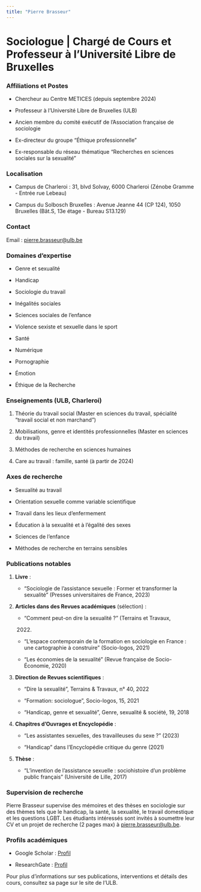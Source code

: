 ```yaml
---
title: "Pierre Brasseur"
---
```


# Sociologue \| Chargé de Cours et Professeur à l'Université Libre de Bruxelles

### Affiliations et Postes

-   Chercheur au Centre METICES (depuis septembre 2024)

-   Professeur à l'Université Libre de Bruxelles (ULB)

-   Ancien membre du comité exécutif de l'Association française de
    sociologie

-   Ex-directeur du groupe "Éthique professionnelle"

-   Ex-responsable du réseau thématique "Recherches en sciences sociales
    sur la sexualité"

### Localisation

-   Campus de Charleroi : 31, blvd Solvay, 6000 Charleroi (Zénobe
    Gramme - Entrée rue Lebeau)

-   Campus du Solbosch Bruxelles : Avenue Jeanne 44 (CP 124), 1050
    Bruxelles (Bât.S, 13e étage - Bureau S13.129)

### Contact

Email : [pierre.brasseur\@ulb.be](mailto:pierre.brasseur@ulb.be)

### Domaines d'expertise

-   Genre et sexualité

-   Handicap

-   Sociologie du travail

-   Inégalités sociales

-   Sciences sociales de l'enfance

-   Violence sexiste et sexuelle dans le sport

-   Santé

-   Numérique

-   Pornographie

-   Émotion

-   Éthique de la Recherche

### Enseignements (ULB, Charleroi)

1.  Théorie du travail social (Master en sciences du travail, spécialité
    "travail social et non marchand")

2.  Mobilisations, genre et identités professionnelles (Master en
    sciences du travail)

3.  Méthodes de recherche en sciences humaines

4.  Care au travail : famille, santé (à partir de 2024)

### Axes de recherche

-   Sexualité au travail

-   Orientation sexuelle comme variable scientifique

-   Travail dans les lieux d'enfermement

-   Éducation à la sexualité et à l'égalité des sexes

-   Sciences de l'enfance

-   Méthodes de recherche en terrains sensibles

### Publications notables

1.  **Livre** :

    -   "Sociologie de l'assistance sexuelle : Former et transformer la
        sexualité" (Presses universitaires de France, 2023)

2.  **Articles dans des Revues académiques** (sélection) :

    -   "Comment peut-on dire la sexualité ?" (Terrains et Travaux,
        2022)

    -   "L'espace contemporain de la formation en sociologie en France :
        une cartographie à construire" (Socio-logos, 2021)

    -   "Les économies de la sexualité" (Revue française de
        Socio-Économie, 2020)

3.  **Direction de Revues scientifiques** :

    -   "Dire la sexualité", Terrains & Travaux, n° 40, 2022

    -   "Formation: sociologue", Socio-logos, 15, 2021

    -   "Handicap, genre et sexualité", Genre, sexualité & société, 19,
        2018

4.  **Chapitres d'Ouvrages et Encyclopédie** :

    -   "Les assistantes sexuelles, des travailleuses du sexe ?" (2023)

    -   "Handicap" dans l'Encyclopédie critique du genre (2021)

5.  **Thèse** :

    -   "L'invention de l'assistance sexuelle : sociohistoire d'un
        problème public français" (Université de Lille, 2017)

### Supervision de recherche

Pierre Brasseur supervise des mémoires et des thèses en sociologie sur
des thèmes tels que le handicap, la santé, la sexualité, le travail
domestique et les questions LGBT. Les étudiants intéressés sont invités
à soumettre leur CV et un projet de recherche (2 pages max) à
[pierre.brasseur\@ulb.be](mailto:pierre.brasseur@ulb.be).

### Profils académiques

-   Google Scholar :
    [Profil](https://scholar.google.fr/citations?user=O4AvHvkAAAAJ&hl=fr)

-   ResearchGate :
    [Profil](https://www.researchgate.net/profile/Pierre-Brasseur-3)

Pour plus d'informations sur ses publications, interventions et détails
des cours, consultez sa page sur le site de l'ULB.
